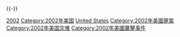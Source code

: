 {{cat topic in year| topic=美國恐怖活動| year=2002}}
{{-}}

[[Category:美国各年恐怖活动|2002]]
[[Category:2002年美国|Category:2002年美国]]
[[Category:2002年恐怖活动|United States]]
[[Category:2002年美國罪案|Category:2002年美國罪案]]
[[Category:2002年美国灾难|Category:2002年美国灾难]]
[[Category:2002年美國襲擊事件|Category:2002年美國襲擊事件]]